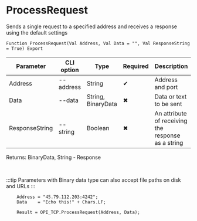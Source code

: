 ﻿---
sidebar_position: 7
---


# ProcessRequest
 Sends a single request to a specified address and receives a response using the default settings



`Function ProcessRequest(Val Address, Val Data = "", Val ResponseString = True) Export`

  | Parameter | CLI option | Type | Required | Description |
  |-|-|-|-|-|
  | Address | --address | String | &#x2714; | Address and port |
  | Data | --data | String, BinaryData | &#x2716; | Data or text to be sent |
  | ResponseString | --string | Boolean | &#x2716; | An attribute of receiving the response as a string |

  
  Returns:  BinaryData, String - Response

<br/>

:::tip
Parameters with Binary data type can also accept file paths on disk and URLs
:::
<br/>



```bsl title="1C:Enterprise/OneScript code example"
    Address = "45.79.112.203:4242";
    Data    = "Echo this!" + Chars.LF;

    Result = OPI_TCP.ProcessRequest(Address, Data);
```
 




